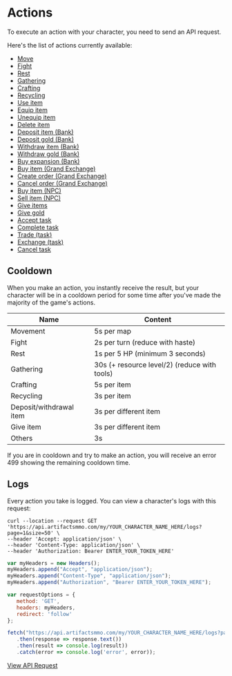 # Actions
  
To execute an action with your character, you need to send an API request.
 
Here's the list of actions currently available:
  
*   [Move](https://api.artifactsmmo.com/docs/#/operations/action_move_my__name__action_move_post)
*   [Fight](https://api.artifactsmmo.com/docs/#/operations/action_fight_my__name__action_fight_post)
*   [Rest](https://api.artifactsmmo.com/docs/#/operations/action_rest_my__name__action_rest_post)
*   [Gathering](https://api.artifactsmmo.com/docs/#/operations/action_gathering_my__name__action_gathering_post)
*   [Crafting](https://api.artifactsmmo.com/docs/#/operations/action_crafting_my__name__action_crafting_post)
*   [Recycling](https://api.artifactsmmo.com/docs/#/operations/action_recycling_my__name__action_recycling_post)
*   [Use item](https://api.artifactsmmo.com/docs/#/operations/action_use_item_my__name__action_use_post)
*   [Equip item](https://api.artifactsmmo.com/docs/#/operations/action_equip_item_my__name__action_equip__post)
*   [Unequip item](https://api.artifactsmmo.com/docs/#/operations/action_unequip_item_my__name__action_unequip__post)
*   [Delete item](https://api.artifactsmmo.com/docs/#/operations/action_delete_item_my__name__action_delete_post)
*   [Deposit item (Bank)](https://api.artifactsmmo.com/docs/#/operations/action_deposit_bank_item_my__name__action_bank_deposit_item_post)
*   [Deposit gold (Bank)](https://api.artifactsmmo.com/docs/#/operations/action_deposit_bank_gold_my__name__action_bank_deposit_gold_post)
*   [Withdraw item (Bank)](https://api.artifactsmmo.com/docs/#/operations/action_withdraw_bank_item_my__name__action_bank_withdraw_item_post)
*   [Withdraw gold (Bank)](https://api.artifactsmmo.com/docs/#/operations/action_withdraw_bank_gold_my__name__action_bank_withdraw_gold_post)
*   [Buy expansion (Bank)](https://api.artifactsmmo.com/docs/#/operations/action_buy_bank_expansion_my__name__action_bank_buy_expansion_post)
*   [Buy item (Grand Exchange)](https://api.artifactsmmo.com/docs/#/operations/action_ge_buy_item_my__name__action_grandexchange_buy_post)
*   [Create order (Grand Exchange)](https://api.artifactsmmo.com/docs/#/operations/action_ge_create_sell_order_my__name__action_grandexchange_sell_post)
*   [Cancel order (Grand Exchange)](https://api.artifactsmmo.com/docs/#/operations/action_ge_cancel_sell_order_my__name__action_grandexchange_cancel_post)
*   [Buy item (NPC)](https://api.artifactsmmo.com/docs/#/operations/action_npc_buy_item_my__name__action_npc_buy_post)
*   [Sell item (NPC)](https://api.artifactsmmo.com/docs/#/operations/action_npc_sell_item_my__name__action_npc_sell_post)
*   [Give items](https://api.artifactsmmo.com/docs/#/operations/action_give_items_my__name__action_give_item_post)
*   [Give gold](https://api.artifactsmmo.com/docs/#/operations/action_give_gold_my__name__action_give_gold_post)
*   [Accept task](https://api.artifactsmmo.com/docs/#/operations/action_accept_new_task_my__name__action_task_new_post)
*   [Complete task](https://api.artifactsmmo.com/docs/#/operations/action_complete_task_my__name__action_task_complete_post)
*   [Trade (task)](https://api.artifactsmmo.com/docs/#/operations/action_task_trade_my__name__action_task_trade_post)
*   [Exchange (task)](https://api.artifactsmmo.com/docs/#/operations/action_task_exchange_my__name__action_task_exchange_post)
*   [Cancel task](https://api.artifactsmmo.com/docs/#/operations/action_task_cancel_my__name__action_task_cancel_post)


## Cooldown

When you make an action, you instantly receive the result, but your character will be in a cooldown period for some time after you've made the majority of the game's actions.

| Name               | Content                              |
| ----------------   | ---------------------------------- |
| Movement        |5s per map |
| Fight             |2s per turn (reduce with haste)|
| Rest             |1s per 5 HP (minimum 3 seconds)|
| Gathering   |30s (+ resource level/2) (reduce with tools)|
| Crafting  |5s per item|
| Recycling |3s per item|
| Deposit/withdrawal item  |3s per different item|
| Give item  |3s per different item|
| Others   |3s|


If you are in cooldown and try to make an action, you will receive an error 499 showing the remaining cooldown time.


## Logs

Every action you take is logged. You can view a character's logs with this request:

```http filename="cURL" copy
curl --location --request GET 'https://api.artifactsmmo.com/my/YOUR_CHARACTER_NAME_HERE/logs?page=1&size=50' \
--header 'Accept: application/json' \
--header 'Content-Type: application/json' \
--header 'Authorization: Bearer ENTER_YOUR_TOKEN_HERE'
```
```js filename="Javascript" copy
var myHeaders = new Headers();
myHeaders.append("Accept", "application/json");
myHeaders.append("Content-Type", "application/json");
myHeaders.append("Authorization", "Bearer ENTER_YOUR_TOKEN_HERE");

var requestOptions = {
   method: 'GET',
   headers: myHeaders,
   redirect: 'follow'
};

fetch("https://api.artifactsmmo.com/my/YOUR_CHARACTER_NAME_HERE/logs?page=1&size=50", requestOptions)
   .then(response => response.text())
   .then(result => console.log(result))
   .catch(error => console.log('error', error));
```
 
[View API Request](https://api.artifactsmmo.com/docs/#/operations/get_character_logs_my__name__logs_get)